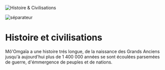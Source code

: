 ![Histoire & Civilisations](/articles_images/civilisations.png#center)

![séparateur](/articles_images/lexique/separator.svg#center)

# Histoire et civilisations

Mô'Omgaïa a une histoire trés longue, de la naissance des Grands Anciens jusqu'à aujourd'hui plus de 1 400 000 années se sont écoulées parsemées de guerre, d'émmergence de peuples et de nations.